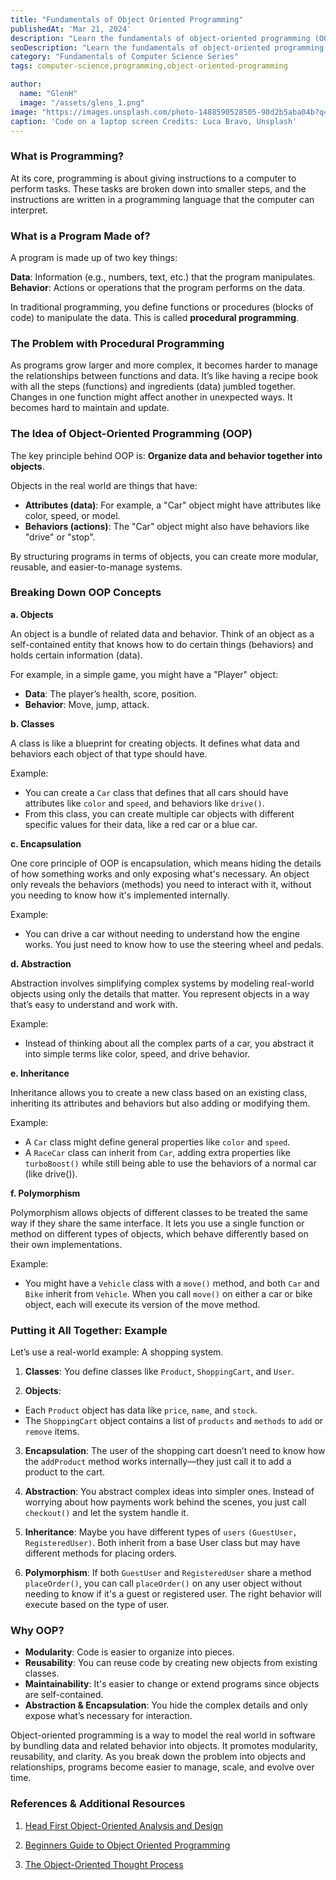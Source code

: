 ```yaml
---
title: "Fundamentals of Object Oriented Programming"
publishedAt: 'Mar 21, 2024'
description: "Learn the fundamentals of object-oriented programming (OOP) from first principles. Understand key concepts like classes, objects, encapsulation, inheritance, and polymorphism in a simple and logical way to build a solid programming foundation."
seoDescription: "Learn the fundamentals of object-oriented programming (OOP) from first principles. Understand key concepts like classes, objects, encapsulation, inheritance, and polymorphism in a simple and logical way to build a solid programming foundation."
category: "Fundamentals of Computer Science Series"
tags: computer-science,programming,object-oriented-programming

author:
  name: "GlenH"
  image: "/assets/glens_1.png"
image: "https://images.unsplash.com/photo-1488590528505-98d2b5aba04b?q=80&w=2070&auto=format&fit=crop&ixlib=rb-4.0.3&ixid=M3wxMjA3fDB8MHxwaG90by1wYWdlfHx8fGVufDB8fHx8fA%3D%3D"
caption: 'Code on a laptop screen Credits: Luca Bravo, Unsplash'
---
```


### What is Programming?

At its core, programming is about giving instructions to a computer to perform tasks. These tasks are broken down into smaller steps, and the instructions are written in a programming language that the computer can interpret.

### What is a Program Made of?

A program is made up of two key things:

**Data**: Information (e.g., numbers, text, etc.) that the program manipulates.
**Behavior**: Actions or operations that the program performs on the data.

In traditional programming, you define functions or procedures (blocks of code) to manipulate the data. This is called **procedural programming**.

### The Problem with Procedural Programming

As programs grow larger and more complex, it becomes harder to manage the relationships between functions and data. It’s like having a recipe book with all the steps (functions) and ingredients (data) jumbled together. Changes in one function might affect another in unexpected ways. It becomes hard to maintain and update.

### The Idea of Object-Oriented Programming (OOP)

The key principle behind OOP is: **Organize data and behavior together into objects**.

Objects in the real world are things that have:

- **Attributes (data)**: For example, a "Car" object might have attributes like color, speed, or model.
- **Behaviors (actions)**: The "Car" object might also have behaviors like "drive" or "stop".

By structuring programs in terms of objects, you can create more modular, reusable, and easier-to-manage systems.

### Breaking Down OOP Concepts

**a. Objects**

An object is a bundle of related data and behavior. Think of an object as a self-contained entity that knows how to do certain things (behaviors) and holds certain information (data).

For example, in a simple game, you might have a "Player" object:

- **Data**: The player’s health, score, position.
- **Behavior**: Move, jump, attack.

**b. Classes**

A class is like a blueprint for creating objects. It defines what data and behaviors each object of that type should have.

Example:

- You can create a `Car` class that defines that all cars should have attributes like `color` and `speed`, and behaviors like `drive()`.
- From this class, you can create multiple car objects with different specific values for their data, like a red car or a blue car.

**c. Encapsulation**

One core principle of OOP is encapsulation, which means hiding the details of how something works and only exposing what's necessary. An object only reveals the behaviors (methods) you need to interact with it, without you needing to know how it's implemented internally.

Example: 

- You can drive a car without needing to understand how the engine works. You just need to know how to use the steering wheel and pedals.

**d. Abstraction**

Abstraction involves simplifying complex systems by modeling real-world objects using only the details that matter. You represent objects in a way that’s easy to understand and work with.

Example: 

- Instead of thinking about all the complex parts of a car, you abstract it into simple terms like color, speed, and drive behavior.

**e. Inheritance**

Inheritance allows you to create a new class based on an existing class, inheriting its attributes and behaviors but also adding or modifying them.

Example:

- A `Car` class might define general properties like `color` and `speed`.
- A `RaceCar` class can inherit from `Car`, adding extra properties like `turboBoost()` while still being able to use the behaviors of a normal car (like drive()).

**f. Polymorphism**

Polymorphism allows objects of different classes to be treated the same way if they share the same interface. It lets you use a single function or method on different types of objects, which behave differently based on their own implementations.

Example: 

- You might have a `Vehicle` class with a `move()` method, and both `Car` and `Bike` inherit from `Vehicle`. When you call `move()` on either a car or bike object, each will execute its version of the move method.

### Putting it All Together: Example

Let’s use a real-world example: A shopping system.

1. **Classes**: You define classes like `Product`, `ShoppingCart`, and `User`.

2. **Objects**:

- Each `Product` object has data like `price`, `name`, and `stock`.
- The `ShoppingCart` object contains a list of `products` and `methods` to `add` or `remove` items.

3. **Encapsulation**: The user of the shopping cart doesn’t need to know how the `addProduct` method works internally—they just call it to add a product to the cart.

4. **Abstraction**: You abstract complex ideas into simpler ones. Instead of worrying about how payments work behind the scenes, you just call `checkout()` and let the system handle it.

5. **Inheritance**: Maybe you have different types of `users` `(GuestUser, RegisteredUser)`. Both inherit from a base User class but may have different methods for placing orders.

6. **Polymorphism**: If both `GuestUser` and `RegisteredUser` share a method `placeOrder()`, you can call `placeOrder()` on any user object without needing to know if it's a guest or registered user. The right behavior will execute based on the type of user.

### Why OOP?

- **Modularity**: Code is easier to organize into pieces.
- **Reusability**: You can reuse code by creating new objects from existing classes.
- **Maintainability**: It's easier to change or extend programs since objects are self-contained.
- **Abstraction & Encapsulation**: You hide the complex details and only expose what’s necessary for interaction.

Object-oriented programming is a way to model the real world in software by bundling data and related behavior into objects. It promotes modularity, reusability, and clarity. As you break down the problem into objects and relationships, programs become easier to manage, scale, and evolve over time.

### References & Additional Resources

1. [Head First Object-Oriented Analysis and Design](https://www.amazon.com/Head-First-Object-Oriented-Analysis-Design/dp/0596008678/)

2. [Beginners Guide to Object Oriented Programming](https://medium.com/@Adekola_Olawale/beginners-guide-to-object-oriented-programming-a94601ea2fbd) 

3. [The Object-Oriented Thought Process](https://www.amazon.com/Object-Oriented-Thought-Process-Developers-Library/dp/0321861272/?tag=javamysqlanta-20) 



